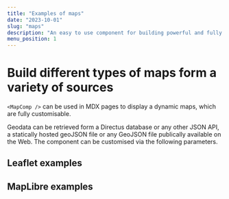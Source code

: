 ```yaml
---
title: "Examples of maps"
date: "2023-10-01"
slug: "maps"
description: "An easy to use component for building powerful and fully customizable maps"
menu_position: 1
---
```


# Build different types of maps form a variety of sources

`<MapComp />` can be used in MDX pages to display a dynamic maps, which are fully customisable.

Geodata can be retrieved form a Directus database or any other JSON API, a statically hosted geoJSON file or any GeoJSON file publically available on the Web. The component can be customised via the following parameters.







## Leaflet examples
<AddingRasterBasemaps />
<AddingRasterBasemapsShorthand />

<LeafletAndLocalGeoJSON />
<LeafletAndLocalGeoJSONWithStyling />
<LeafletAndRemoteGeoJSON />

<LeafletAndDirectus />
<LeafletAndDirectusWithFilter />

## MapLibre examples
<MaplibreFromJsonStyle />
<MaplibreLocalGeoJSON />
<MaplibreAndDirectusWithFilter />
